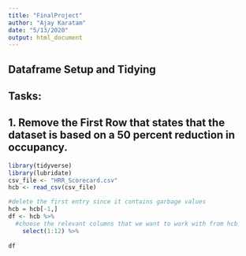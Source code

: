 ```yaml
---
title: "FinalProject"
author: "Ajay Karatam"
date: "5/13/2020"
output: html_document
---
```


## Dataframe Setup and Tidying

## Tasks: 

## 1. Remove the First Row that states that the dataset is based on a 50 percent reduction in occupancy.
```r
library(tidyverse)
library(lubridate)
csv_file <- "HRR_Scorecard.csv"
hcb <- read_csv(csv_file)

#delete the first entry since it contains garbage values
hcb = hcb[-1,]
df <- hcb %>%
  #choose the relevant columns that we want to work with from hcb 
    select(1:12) %>%
    
df
  
  
  
```

